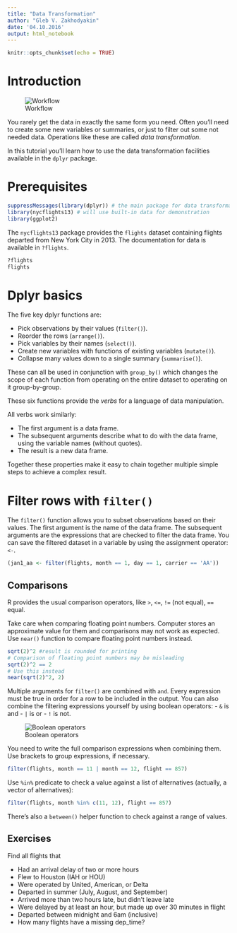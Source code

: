 ```yaml
---
title: "Data Transformation"
author: "Gleb V. Zakhodyakin"
date: '04.10.2016'
output: html_notebook
---
```


```r
knitr::opts_chunk$set(echo = TRUE)
```

# Introduction

![Workflow](http://r4ds.had.co.nz/diagrams/data-science-explore.png)

You rarely get the data in exactly the same form you need. Often you'll need to create some new variables or summaries, or just to filter out some not needed data. Operations like these are called *data transformation*. 

In this tutorial you'll learn how to use the data transformation facilities available in the `dplyr` package.

# Prerequisites

```r
suppressMessages(library(dplyr)) # the main package for data transformation
library(nycflights13) # will use built-in data for demonstration
library(ggplot2)
```

The `nycflights13` package provides the `flights` dataset containing flights departed from New York City in 2013. The documentation for data is available in `?flights`.

```r
?flights
flights
```

# Dplyr basics

The five key dplyr functions are:

- Pick observations by their values (`filter()`).
- Reorder the rows (`arrange()`).
- Pick variables by their names (`select()`).
- Create new variables with functions of existing variables (`mutate()`).
- Collapse many values down to a single summary (`summarise()`).

These can all be used in conjunction with `group_by()` which changes the scope of each function from operating on the entire dataset to operating on it group-by-group. 

These six functions provide the *verbs* for a language of data manipulation.

All verbs work similarly:

- The first argument is a data frame.
- The subsequent arguments describe what to do with the data frame, using the variable names (without quotes).
- The result is a new data frame.

Together these properties make it easy to chain together multiple simple steps to achieve a complex result.

# Filter rows with `filter()`

The `filter()` function allows you to subset observations based on their values. The first argument is the name of the data frame. The subsequent arguments are the expressions that are checked to filter the data frame. 
You can save the filtered dataset in a variable by using the assignment operator: `<-`.

```r
(jan1_aa <- filter(flights, month == 1, day == 1, carrier == 'AA'))
```

## Comparisons

R provides the usual comparison operators, like `>`, `<=`, `!=` (not equal), `==` equal.

Take care when comparing floating point numbers. Computer stores an approximate value for them and comparisons may not work as expected. Use `near()` function to compare floating point numbers instead.

```r

sqrt(2)^2 #result is rounded for printing
# Comparison of floating point numbers may be misleading
sqrt(2)^2 == 2
# Use this instead
near(sqrt(2)^2, 2)
```

Multiple arguments for `filter()` are combined with `and`. Every expression must be true in order for a row to be included in the output.
You can also combine the filtering expressions yourself by using boolean operators:
- `&` is and
- `|` is or
- `!` is not.

![Boolean operators](http://r4ds.had.co.nz/diagrams/transform-logical.png)

You need to write the full comparison expressions when combining them. Use brackets to group expressions, if necessary.

```r
filter(flights, month == 11 | month == 12, flight == 857)
```

Use `%in%` predicate to check a value against a list of alternatives (actually, a vector of alternatives):

```r
filter(flights, month %in% c(11, 12), flight == 857)
```

There's also a `between()` helper function to check against a range of values.

## Exercises
Find all flights that

- Had an arrival delay of two or more hours
- Flew to Houston (IAH or HOU)
- Were operated by United, American, or Delta
- Departed in summer (July, August, and September)
- Arrived more than two hours late, but didn’t leave late
- Were delayed by at least an hour, but made up over 30 minutes in flight
- Departed between midnight and 6am (inclusive)
- How many flights have a missing dep_time? 

